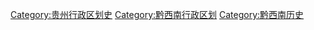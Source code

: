 [[Category:贵州行政区划史|Category:贵州行政区划史]]
[[Category:黔西南行政区划|Category:黔西南行政区划]]
[[Category:黔西南历史|Category:黔西南历史]]